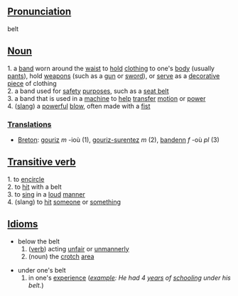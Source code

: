 ==[[Pronunciation]]==
belt

==[[Noun]]==
1. a [[band]] worn around the [[waist]] to [[hold]] [[clothing]] to one's [[body]] (usually [[pants]]), hold [[weapons]] (such as a [[gun]] or [[sword]]), or [[serve]] as a [[decorative]] [[piece]] of clothing <br>
2. a band used for [[safety]] [[purpose]]s, such as a [[seat belt]] <br>
3. a band that is used in a [[machine]] to [[help]] [[transfer]] [[motion]] or [[power]] <br>
4. ([[slang]]) a [[powerful]] [[blow]], often made with a [[fist]]

===[[Translation]]s===
*[[Breton]]: [[gouriz]] ''m'' -ioù (1), [[gouriz-surentez]] ''m'' (2), [[bandenn]] ''f'' -où ''pl'' (3)

==[[Transitive verb]]==
1. to [[encircle]] <br>
2. to [[hit]] with a belt <br>
3. to [[sing]] in a [[loud]] [[manner]] <br>
4. (slang) to [[hit]] [[someone]] or [[something]]

==[[Idiom]]s==
* below the belt
*# ([[verb]]) acting [[unfair]] or [[unmannerly]]
*# (noun) the [[crotch]] [[area]]

* under one's belt
*# in one's [[experience]] (''[[example]]: He had 4 [[year]]s of [[school]]ing under his belt.'')
